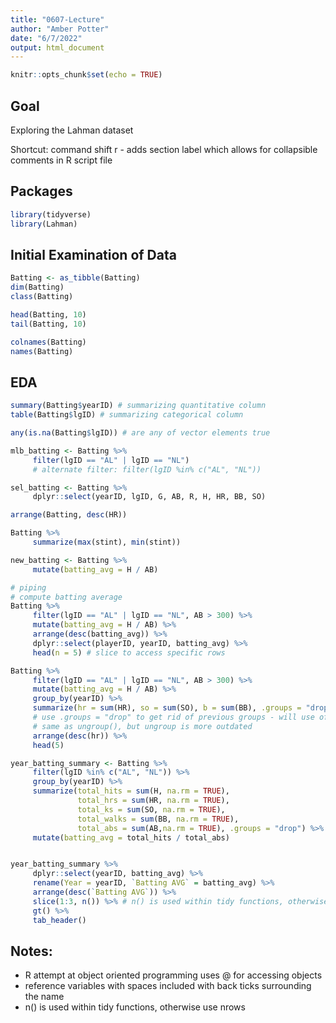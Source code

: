 ```yaml
---
title: "0607-Lecture"
author: "Amber Potter"
date: "6/7/2022"
output: html_document
---
```


```r
knitr::opts_chunk$set(echo = TRUE)
```

## Goal

Exploring the Lahman dataset

Shortcut: command shift r - adds section label which allows for collapsible comments in R script file

## Packages

```r
library(tidyverse)
library(Lahman)
```


## Initial Examination of Data

```r
Batting <- as_tibble(Batting)
dim(Batting)
class(Batting)

head(Batting, 10)
tail(Batting, 10)

colnames(Batting)
names(Batting)
```

## EDA

```r
summary(Batting$yearID) # summarizing quantitative column
table(Batting$lgID) # summarizing categorical column

any(is.na(Batting$lgID)) # are any of vector elements true

mlb_batting <- Batting %>%
     filter(lgID == "AL" | lgID == "NL")
     # alternate filter: filter(lgID %in% c("AL", "NL"))

sel_batting <- Batting %>%
     dplyr::select(yearID, lgID, G, AB, R, H, HR, BB, SO)

arrange(Batting, desc(HR))

Batting %>%
     summarize(max(stint), min(stint))

new_batting <- Batting %>%
     mutate(batting_avg = H / AB)

# piping
# compute batting average
Batting %>%
     filter(lgID == "AL" | lgID == "NL", AB > 300) %>%
     mutate(batting_avg = H / AB) %>%
     arrange(desc(batting_avg)) %>%
     dplyr::select(playerID, yearID, batting_avg) %>%
     head(n = 5) # slice to access specific rows

Batting %>%
     filter(lgID == "AL" | lgID == "NL", AB > 300) %>%
     mutate(batting_avg = H / AB) %>%
     group_by(yearID) %>%
     summarize(hr = sum(HR), so = sum(SO), b = sum(BB), .groups = "drop") %>% 
     # use .groups = "drop" to get rid of previous groups - will use often
     # same as ungroup(), but ungroup is more outdated
     arrange(desc(hr)) %>%
     head(5)

year_batting_summary <- Batting %>%
     filter(lgID %in% c("AL", "NL")) %>%
     group_by(yearID) %>%
     summarize(total_hits = sum(H, na.rm = TRUE),
               total_hrs = sum(HR, na.rm = TRUE),
               total_ks = sum(SO, na.rm = TRUE),
               total_walks = sum(BB, na.rm = TRUE),
               total_abs = sum(AB,na.rm = TRUE), .groups = "drop") %>%
     mutate(batting_avg = total_hits / total_abs)


year_batting_summary %>%
     dplyr::select(yearID, batting_avg) %>%
     rename(Year = yearID, `Batting AVG` = batting_avg) %>%
     arrange(desc(`Batting AVG`)) %>%
     slice(1:3, n()) %>% # n() is used within tidy functions, otherwise use nrows
     gt() %>%
     tab_header()


```

## Notes: 

- R attempt at object oriented programming uses @ for accessing objects
- reference variables with spaces included with back ticks surrounding the name
- n() is used within tidy functions, otherwise use nrows



